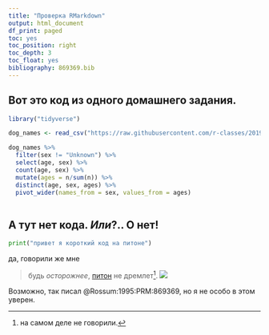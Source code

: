 ```yaml
---
title: "Проверка RMarkdown"
output: html_document
df_print: paged
toc: yes
toc_position: right
toc_depth: 3
toc_float: yes
bibliography: 869369.bib
---
```

## Вот это код из одного домашнего задания.
```r
library("tidyverse")

dog_names <- read_csv("https://raw.githubusercontent.com/r-classes/2019_2020_ds4dh_hw_2_dplyr_tidyr_ggplot2/master/data/dog_names.csv")

dog_names %>% 
  filter(sex != "Unknown") %>%
  select(age, sex) %>%
  count(age, sex) %>%
  mutate(ages = n/sum(n)) %>%
  distinct(age, sex, ages) %>%
  pivot_wider(names_from = sex, values_from = ages)
  
```
## А тут нет кода. *Или*?.. О **нет**!
```python
print("привет я короткий код на питоне")
```
да, говорили же мне

> будь *осторожнее*, [питон](https://www.python.org) не дремлет[^1]. ![](https://icdn.lenta.ru/images/2017/03/28/19/20170328193923429/pic_91b068ba63ea00ccd2913fde6a7c9a75.jpg)

Возможно, так писал @Rossum:1995:PRM:869369, но я не особо в этом уверен. 

[^1]: на самом деле не говорили.
